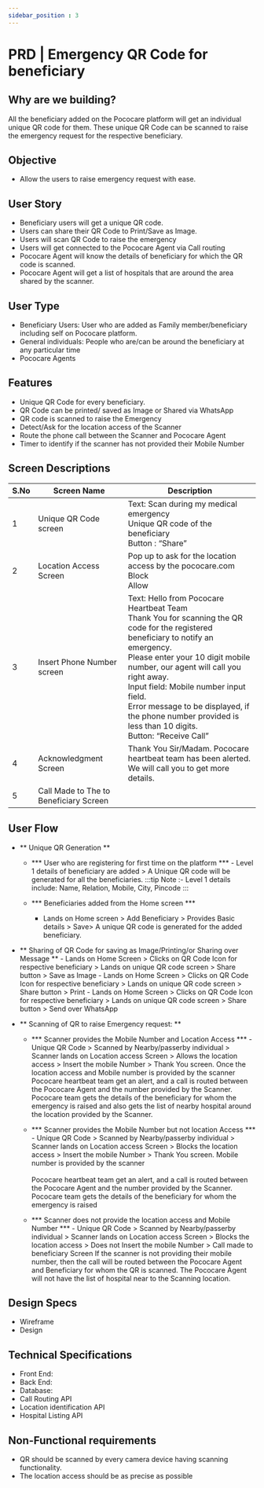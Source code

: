 ```yaml
---
sidebar_position : 3
---
```


# PRD | Emergency QR Code for beneficiary

## Why are we building?
All the beneficiary added on the Pococare platform will get an individual unique QR code for them. These unique QR Code can be scanned to raise the emergency request for the respective beneficiary. 

## Objective
- Allow the users to raise emergency request with ease.

## User Story
- Beneficiary users will get a unique QR code.
- Users can share their QR Code to Print/Save as Image.
- Users will scan QR Code to raise the emergency
- Users will get connected to the Pococare Agent via Call routing
- Pococare Agent will know the details of beneficiary for which the QR code is scanned.
- Pococare Agent will get a list of hospitals that are around the area shared by the scanner. 

## User Type
- Beneficiary Users: User who are added as Family member/beneficiary including self on Pococare platform.
- General individuals: People who are/can be around the beneficiary at any particular time
- Pococare Agents

## Features 

- Unique QR Code for every beneficiary. 
- QR Code can be printed/ saved as Image or Shared via WhatsApp
- QR code is scanned to raise the Emergency
- Detect/Ask for the location access of the Scanner
- Route the phone call between the Scanner and Pococare Agent
- Timer to identify if the scanner has not provided their Mobile Number

## Screen Descriptions 

|S.No|Screen Name|Description |
|-|-|-|
|1|Unique QR Code screen|Text: Scan during my medical emergency <br />Unique QR code of the beneficiary <br /> Button : “Share”|
|2|Location Access Screen|Pop up to ask for the location access by the pococare.com <br /> Block <br />Allow |
|3|Insert Phone Number screen|Text: Hello from Pococare Heartbeat Team <br />Thank You for scanning the QR code for the registered beneficiary to notify an emergency. <br />Please enter your 10 digit mobile number, our agent will call you right away. <br />Input field: Mobile number input field.<br />Error message to be displayed, if the phone number provided is less than 10 digits. <br />Button: “Receive Call”|
|4| Acknowledgment Screen |Thank You Sir/Madam. Pococare heartbeat team has been alerted. We will call you to get more details.|
|5|Call Made to The to Beneficiary Screen||


## User Flow
- ** Unique QR Generation **
    -  *** User who are registering for first time on the platform ***
            - Level 1 details of beneficiary are added > A Unique QR code will be generated for all the beneficiaries.
    :::tip Note :-
    Level 1 details include: Name, Relation, Mobile, City, Pincode
    :::

    - *** Beneficiaries added from the Home screen ***
         - Lands on Home screen > Add Beneficiary > Provides Basic details > Save> A unique QR code is generated for the added beneficiary. 


- ** Sharing of QR Code for saving as Image/Printing/or Sharing over Message ** 
         - Lands on Home Screen > Clicks on QR Code Icon for respective beneficiary > Lands on unique QR code screen > Share button > Save as Image
         - Lands on Home Screen > Clicks on QR Code Icon for respective beneficiary > Lands on unique QR code screen > Share button > Print
         - Lands on Home Screen > Clicks on QR Code Icon for respective beneficiary > Lands on unique QR code screen > Share button > Send over WhatsApp

- ** Scanning of QR to raise Emergency request: ** 

    - *** Scanner provides the Mobile Number and Location Access ***
            - Unique QR Code > Scanned by Nearby/passerby individual > Scanner lands on Location access Screen > Allows the location access > Insert the mobile Number > Thank You screen. 
        Once the location access and Mobile number is provided by the scanner <br /> Pococare heartbeat team get an alert, and a call is routed between the Pococare Agent and the number provided by the Scanner. Pococare team gets the details of the beneficiary for whom the emergency is raised and also gets the list of nearby hospital around the location provided by the Scanner.

    - *** Scanner provides the Mobile Number but not location Access *** 
             - Unique QR Code > Scanned by Nearby/passerby individual > Scanner lands on Location access Screen > Blocks the location access > Insert the mobile Number > Thank You screen.
        Mobile number is provided by the scanner <br /> <br />Pococare heartbeat team get an alert, and a call is routed between the Pococare Agent and the number provided by the Scanner. Pococare team gets the details of the beneficiary for whom the emergency is raised

    - *** Scanner does not provide the location access and Mobile Number *** 
             - Unique QR Code > Scanned by Nearby/passerby individual > Scanner lands on Location access Screen > Blocks the location access > Does not Insert the mobile Number > Call made to beneficiary Screen
        If the scanner is not providing their mobile number, then the call will be routed between the Pococare Agent and Beneficiary for whom the QR is scanned. The Pococare Agent will not have the list of hospital near to the Scanning location. 

## Design Specs 
 - Wireframe
 - Design

## Technical Specifications 
 - Front End: 
 - Back End: 
 - Database: 
 - Call Routing API
 - Location identification API
 - Hospital Listing API

## Non-Functional requirements

 - QR should be scanned by every camera device having scanning functionality. 
 - The location access should be as precise as possible
